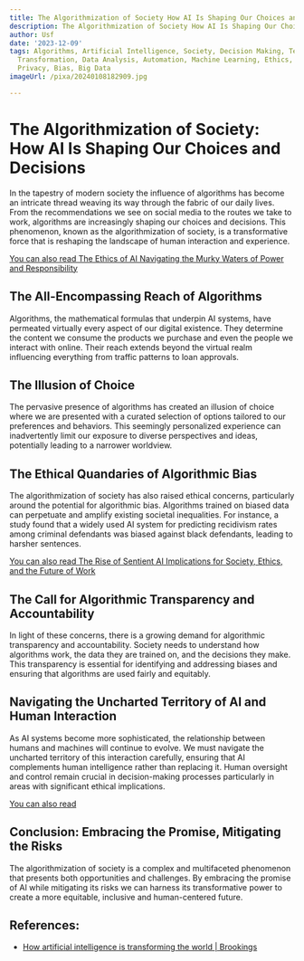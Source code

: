 ```yaml
---
title: The Algorithmization of Society How AI Is Shaping Our Choices and Decisions
description: The Algorithmization of Society How AI Is Shaping Our Choices and Decisions
author: Usf
date: '2023-12-09'
tags: Algorithms, Artificial Intelligence, Society, Decision Making, Technology, Digital
  Transformation, Data Analysis, Automation, Machine Learning, Ethics, Social Media,
  Privacy, Bias, Big Data
imageUrl: /pixa/20240108182909.jpg

---
```

# **The Algorithmization of  Society: How  AI Is Shaping Our Choices and Decisions**

In the tapestry  of modern society  the influence of algorithms  has  become an intricate thread weaving its way through the fabric of our daily lives. From the recommendations we see on social media to the routes we take to work, algorithms are  increasingly  shaping our choices and decisions. This phenomenon, known as the  algorithmization of society, is a transformative force that is reshaping the landscape of human  interaction and experience.

[You can also read The Ethics of  AI Navigating the Murky Waters of Power and Responsibility](The%20Ethics%20of%20AI%20Navigating%20the%20Murky%20Waters%20of%20Power%20and%20Responsibility)


## **The All-Encompassing Reach  of Algorithms**

Algorithms, the mathematical formulas that underpin AI systems, have permeated virtually every aspect of our digital existence.  They determine the content we consume the  products we purchase and even the  people we interact with online.  Their reach extends beyond the virtual realm influencing everything from traffic patterns to loan approvals.

## **The Illusion of Choice**

The pervasive presence of algorithms has created an illusion of choice where we are presented with a curated  selection of options tailored to our preferences and behaviors. This seemingly personalized experience can inadvertently limit our  exposure to  diverse perspectives and ideas, potentially leading to a narrower worldview.

## **The Ethical  Quandaries of Algorithmic Bias**

The algorithmization  of society  has also raised ethical concerns, particularly around the potential for algorithmic bias. Algorithms trained on biased data can  perpetuate and amplify existing societal inequalities. For instance, a study found that a widely used AI  system for predicting recidivism rates  among criminal  defendants was biased  against  black defendants, leading to harsher sentences.

[You can also read The Rise of Sentient AI Implications  for Society, Ethics, and the  Future of Work](The%20Rise%20of%20Sentient%20AI%20Implications%20for%20Society%2C%20Ethics%2C%20and%20the%20Future%20of%20Work)


## **The Call for Algorithmic Transparency and Accountability**

In light of these  concerns, there is a growing demand for algorithmic transparency and accountability. Society  needs  to understand  how algorithms work, the data they are trained  on, and the decisions they make. This transparency is essential for identifying and addressing biases and ensuring that algorithms are used fairly and  equitably.

## **Navigating the Uncharted Territory of AI and Human Interaction**

As AI systems become more sophisticated, the relationship between humans and machines will continue to  evolve. We must navigate  the uncharted territory of this interaction carefully, ensuring that AI complements human intelligence rather than replacing it. Human oversight and control remain crucial in decision-making processes particularly in areas with significant ethical implications.

[You can also  read ]()


## **Conclusion: Embracing the Promise, Mitigating the  Risks**

The algorithmization of society is a complex and multifaceted  phenomenon that presents both opportunities and challenges.  By embracing the promise of AI while mitigating its risks we can harness  its transformative power to create a more equitable, inclusive  and human-centered future.

## References:
- [How artificial intelligence is transforming the world | Brookings](https://www.brookings.edu/articles/how-artificial-intelligence-is-transforming-the-world/)
